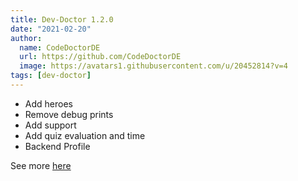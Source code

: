 ```yaml
---
title: Dev-Doctor 1.2.0
date: "2021-02-20"
author:
  name: CodeDoctorDE
  url: https://github.com/CodeDoctorDE
  image: https://avatars1.githubusercontent.com/u/20452814?v=4
tags: [dev-doctor]
---
```


- Add heroes
- Remove debug prints
- Add support
- Add quiz evaluation and time
- Backend Profile

See more [here](https://github.com/LinwoodCloud/dev_doctor/releases/tag/1.2.0)
